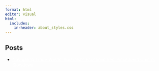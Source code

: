 ```yaml
---
format: html
editor: visual
html: 
  includes:
    in-header: about_styles.css
---
```


<link rel="preload" href="about_styles.css" as="style" onload="this.rel='stylesheet'"> <noscript>

<link rel="stylesheet" href="about_styles.css"></noscript>

<link rel="stylesheet" href="about_styles.css">

## Posts {.post-container}

-   [Navigating Trade Winds: Australia’s Economic Resilience Amid China’s Slowdown](blog1.html){style="color: white"}
